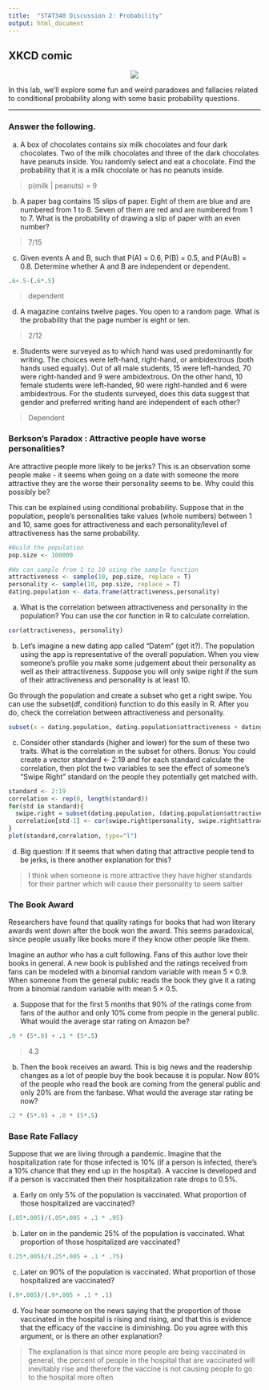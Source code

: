 ```yaml
---
title:  "STAT340 Discussion 2: Probability"
output: html_document
---
```


## XKCD comic

<center><a href="https://xkcd.com/1236/"><img src="https://imgs.xkcd.com/comics/seashell.png" id="comic"/></a></center>

In this lab, we'll explore some fun and weird paradoxes and fallacies related to conditional probability along with some basic probability questions.

------------------------------------------------------------------------

### Answer the following.

a. A box of chocolates contains six milk chocolates and four dark chocolates. Two of the milk chocolates and three of the dark chocolates have peanuts inside.  You randomly select and eat a chocolate.  Find the probability that it is a milk chocolate or has no peanuts inside.

> p(milk | peanuts) = 9

b. A paper bag contains 15 slips of paper. Eight of them are blue and are numbered from 1 to 8.  Seven of them are red and are numbered from 1 to 7. What is the probability of drawing a slip of paper with an even number?

> 7/15

c. Given events A and B, such that P(A) = 0.6,
P(B) = 0.5, and P(A∪B) = 0.8. Determine whether A and B are independent or dependent.

```r
.6+.5-(.6*.5) 
```
> dependent 


d. A magazine contains twelve pages. You open to a random page. What is the probability that the page number is eight or ten.

> 2/12

e. Students were surveyed as to which hand was used predominantly for writing. The choices were left-hand, right-hand, or ambidextrous (both hands used equally). Out of all male students, 15 were left-handed, 70 were right-handed and 9 were ambidextrous. On the other hand, 10 female students were left-handed, 90 were right-handed and 6 were ambidextrous. For the students surveyed, does this data suggest that gender and preferred writing hand are independent of each other?

> Dependent 


### Berkson's Paradox : Attractive people have worse personalities?

Are attractive people more likely to be jerks? This is an observation some people make - it seems when going on a date with someone the more attractive they are the worse their personality seems to be. Why could this possibly be?

This can be explained using conditional probability. Suppose that in the population, people's personalities take values (whole numbers) between 1 and 10, same goes for attractiveness and each personality/level of attractiveness has the same probability.

```r
#Build the population
pop.size <- 100000

#We can sample from 1 to 10 using the sample function 
attractiveness <- sample(10, pop.size, replace = T)
personality <- sample(10, pop.size, replace = T)
dating.population <- data.frame(attractiveness,personality)
```

a. What is the correlation between attractiveness and personality in the population? You can use the cor function in R to calculate correlation.

```r

cor(attractiveness, personality)

```


b. Let's imagine a new dating app called "Datem" (get it?). The population using the app is representative of the overall population. When you view someone's profile you make some judgement about their personality as well as their attractiveness. Suppose you will only swipe right if the sum of their attractiveness and personality is at least 10. 

Go through the population and create a subset who get a right swipe. You can use the subset(df, condition) function to do this easily in R. After you do, check the correlation between attractiveness and personality.

```r

subset(x = dating.population, dating.population$attractiveness + dating.population$personality >= 10)

```



c. Consider other standards (higher and lower) for the sum of these two traits. What is the correlation in the subset for others. Bonus: You could create a vector standard <- 2:19 and for each standard calculate the correlation, then plot the two variables to see the effect of someone's "Swipe Right" standard on the people they potentially get matched with.

```r

standard <- 2:19
correlation <- rep(0, length(standard))
for(std in standard){
  swipe.right = subset(dating.population, (dating.population$attractiveness+dating.population$personality) >= std)
  correlation[std-1] <- cor(swipe.right$personality, swipe.right$attractiveness)
}
plot(standard,correlation, type="l")

```

d. Big question: If it seems that when dating that attractive people tend to be jerks, is there another explanation for this?

> I think when someone is more attractive they have higher standards for their partner which will cause their personality to seem saltier 

### The Book Award

Researchers have found that quality ratings for books that had won literary awards went down after the book won the award. This seems paradoxical, since people usually like books more if they know other people like them. 

Imagine an author who has a cult following. Fans of this author love their books in general. A new book is published and the ratings received from fans can be modeled with a binomial random variable with mean $5\times 0.9$. When someone from the general public reads the book they give it a rating from a binomial random variable with mean $5 \times 0.5$.

a. Suppose that for the first 5 months that 90% of the ratings come from fans of the author and only 10% come from people in the general public. What would the average star rating on Amazon be?

```r
.9 * (5*.9) + .1 * (5*.5)
```
> 4.3

b. Then the book receives an award. This is big news and the readership changes as a lot of people buy the book because it is popular. Now 80% of the people who read the book are coming from the general public and only 20% are from the fanbase. What would the average star rating be now?

```r
.2 * (5*.9) + .8 * (5*.5)
```


### Base Rate Fallacy

Suppose that we are living through a pandemic. Imagine that the hospitalization rate for those infected is 10% (if a person is infected, there's a 10% chance that they end up in the hospital). A vaccine is developed and if a person is vaccinated then their hospitalization rate drops to 0.5%.

a. Early on only 5% of the population is vaccinated. What proportion of those hospitalized are vaccinated?

```r
(.05*.005)/(.05*.005 + .1 * .95)
```

b. Later on in the pandemic 25% of the population is vaccinated. What proportion of those hospitalized are vaccinated?

```r
(.25*.005)/(.25*.005 + .1 * .75)
```

c. Later on 90% of the population is vaccinated. What proportion of those hospitalized are vaccinated?

```r
(.9*.005)/(.9*.005 + .1 * .1)
```

d. You hear someone on the news saying that the proportion of those vaccinated in the hospital is rising and rising, and that this is evidence that the efficacy of the vaccine is diminishing. Do you agree with this argument, or is there an other explanation?

> The explanation is that since more people are being vaccinated in general, the percent of people in the hospital that are vaccinated will inevitably rise and therefore the vaccine is not causing people to go to the hospital more often 